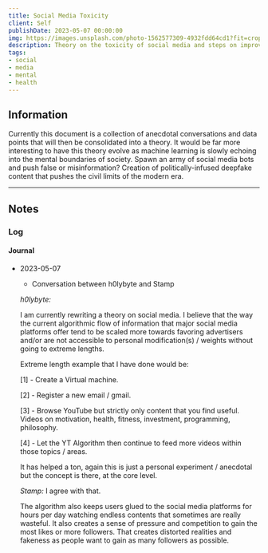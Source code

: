 ```yaml
---
title: Social Media Toxicity
client: Self
publishDate: 2023-05-07 00:00:00
img: https://images.unsplash.com/photo-1562577309-4932fdd64cd1?fit=crop&w=1400&h=700&q=75
description: Theory on the toxicity of social media and steps on improving its depths within our mental state.
tags:
- social
- media
- mental
- health
---
```



<MDXLayer title={frontmatter.title} description={frontmatter.description}>
<Widget img={frontmatter.img} skeleton={false}>
<MDXJS>


## Information

Currently this document is a collection of anecdotal conversations and data points that will then be consolidated into a theory.
It would be far more interesting to have this theory evolve as machine learning is slowly echoing into the mental boundaries of society.
Spawn an army of social media bots and push false or misinformation?
Creation of politically-infused deepfake content that pushes the civil limits of the modern era.

---

## Notes

### Log

#### Journal

- 2023-05-07 
    - Conversation between h0lybyte and Stamp

    *h0lybyte:* 
    
    I am currently rewriting a theory on social media. 
    I believe that the way the current algorithmic flow of information that major social media platforms offer tend to be scaled more towards favoring advertisers and/or are not accessible to personal modification(s) / weights without going to extreme lengths.
    
    Extreme length example that I have done would be: 
    
    [1] - Create a Virtual machine.
    
    [2] - Register a new email / gmail.
    
    [3] - Browse YouTube but strictly only content that you find useful. Videos on motivation, health, fitness, investment, programming, philosophy. 
    
    [4] - Let the YT Algorithm then continue to feed more videos within those topics / areas.
    
    It has helped a ton, again this is just a personal experiment / anecdotal but the concept is there, at the core level.
    
    *Stamp:* I agree with that. 
    
    The algorithm also keeps users glued to the social media platforms for hours per day watching endless contents that sometimes are really wasteful.
    It also creates a sense of pressure and competition to gain the most likes or more followers.
    That creates distorted realities and fakeness as people want to gain as many followers as possible.

</MDXJS>
</Widget>
</MDXLayer>
